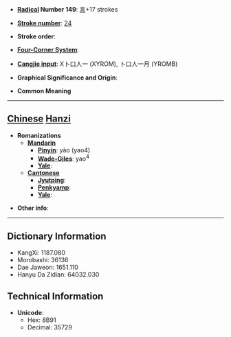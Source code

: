 * '''[[Wiktionary:Chinese radical index| Radical]] Number 149''': [[Wiktionary:Chinese radical index 言|言]]+17 strokes

* '''[[Wiktionary:Chinese total strokes index|Stroke number]]''': [[Wiktionary:Chinese total strokes index 24|24]]

* '''Stroke order''': 

* '''[[Wiktionary:Chinese four corner index|Four-Corner System]]''': 

* '''[[Wiktionary:Chinese Cangjie index|Cangjie input]]''': X卜口人一 (XYROM), 卜口人一月 (YROMB)

* '''Graphical Significance and Origin''': 

* '''Common Meaning'''

----

== [[Chinese]] [[Hanzi]] ==

* '''Romanizations'''
** '''[[Mandarin]]'''
*** '''[[Pinyin]]''': yào (yao4)
*** '''[[Wade-Giles]]''': yao<sup>4</sup>
*** '''[[Yale]]''': 
** '''[[Cantonese]]'''
*** '''[[Jyutping]]''':
*** '''[[Penkyamp]]''': 
*** '''[[Yale]]''': 

* '''Other info''': 

----

== Dictionary Information ==

* KangXi: 1187.080
* Morobashi: 36136
* Dae Jaweon: 1651.110
* Hanyu Da Zidian: 64032.030

== Technical Information ==

* '''Unicode''':
** Hex: 8B91
** Decimal: 35729